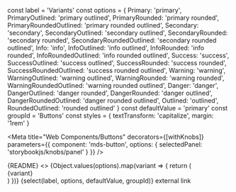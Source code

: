 const label = 'Variants'
const options = {
  Primary: 'primary',
  PrimaryOutlined: 'primary outlined',
  PrimaryRounded: 'primary rounded',
  PrimaryRoundedOutlined: 'primary rounded outlined',
  Secondary: 'secondary',
  SecondaryOutlined: 'secondary outlined',
  SecondaryRounded: 'secondary rounded',
  SecondaryRoundedOutlined: 'secondary rounded outlined',
  Info: 'info',
  InfoOutlined: 'info outlined',
  InfoRounded: 'info rounded',
  InfoRoundedOutlined: 'info rounded outlined',
  Success: 'success',
  SuccessOutlined: 'success outlined',
  SuccessRounded: 'success rounded',
  SuccessRoundedOutlined: 'success rounded outlined',
  Warning: 'warning',
  WarningOutlined: 'warning outlined',
  WarningRounded: 'warning rounded',
  WarningRoundedOutlined: 'warning rounded outlined',
  Danger: 'danger',
  DangerOutlined: 'danger rounded',
  DangerRounded: 'danger outlined',
  DangerRoundedOutlined: 'danger rounded outlined',
  Outlined: 'outlined',
  RoundedOutlined: 'rounded outlined'
}
const defaultValue = 'primary'
const groupId = 'Buttons'
const styles = {
  textTransform: 'capitalize',
  margin: '1rem'
}

<Meta
  title="Web Components/Buttons"
  decorators={[withKnobs]}
  parameters={{
    component: 'mds-button',
    options: { 
      selectedPanel: 'storybookjs/knobs/panel'
     }
  }}
/>

<Description>
    {README}
</Description>

<Preview withToolbar>
  <Story name="All">
    <>
      <link rel="stylesheet" type="text/css" href="/simone/overrides.css" />
      {Object.values(options).map(variant => {
        return (<div style={{margin: '10px 0'}}>
              <mds-button variant={variant}>{variant}</mds-button>
            </div>)
      })}
    </>
  </Story>
</Preview>

<Story name="Button">
  <mds-button
    style={styles}
    variant={select(label, options, defaultValue, groupId)}
    disabled={boolean('Disabled', false, groupId)}
  >
    {select(label, options, defaultValue, groupId)}
  </mds-button>
</Story>

<Story name="Anchor">
  <mds-button
    style={styles}
    href="https://www.google.com"
    target="_blank"
    variant={select(label, options, 'outlined rounded', groupId)}
    disabled={boolean('Disabled', false, groupId)}
  >
    external link
  </mds-button>
</Story>